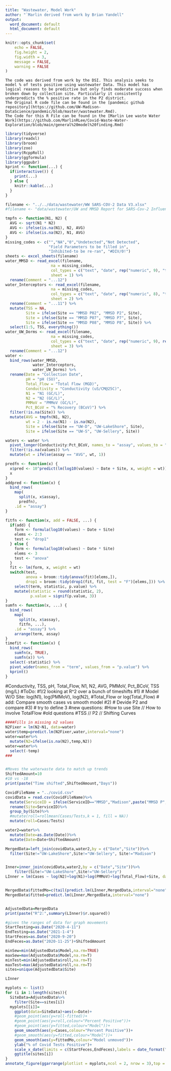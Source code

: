 ```yaml
---
title: "Wastewater, Model Work"
author: "`Marlin derived from work by Brian Yandell"
output:
  word_document: default
  html_document: default
---
```


```r
knitr::opts_chunk$set(
	echo = FALSE,
	fig.height = 2,
	fig.width = 3,
	message = FALSE,
	warning = FALSE
)
```

```
The code was derived from work by the DSI. This analysis seeks to model % of tests positive using wastewater Data. This model has logical reasons to be predictive but only finds moderate success when broken down by collection site. Particularly it consistently underpredicts the % positive rate in the P2 district.
The Original R code file can be found in the [pandemic github repository](https://github.com/UW-Madison-DataScience/pandemic/blob/master/wastewater.Rmd).
The Code for this R File can be found in the [Marlin Lee waste Water Work](https://github.com/MarlinRLee/Covid-Waste-Water-Exploration/blob/main/general%20model%20finding.Rmd)
```




```r
library(tidyverse)
library(readxl)
library(broom)
library(zoo)
library(RcppRoll)
library(ggformula)
library(ggpubr)
kprint <- function(...) {
  if(interactive()) {
    print(...)
  } else {
    knitr::kable(...)
  }
}
```

```r
filename <- "../../data/wastewater/WW SARS-COV-2 Data V3.xlsx"
#filename <- "data/wastewater/UW and MMSD Report for SARS-Cov-2 Influent Samples 12.08.20vFinal.xlsx"
```

```r
tmpfn <- function(N1, N2) {
  AVG <- sqrt(N1 * N2)
  AVG <- ifelse(is.na(N1), N2, AVG)
  AVG <- ifelse(is.na(N2), N1, AVG)
}
missing_codes <- c("","NA","0","Undetected","Not Detected",
                   "Field Parameters to be filled in", 
                   "Inhibited-to be re-ran", "#DIV/0!")
sheets <- excel_sheets(filename)
water_MMSD <- read_excel(filename,
                    na = missing_codes,
                    col_types = c("text", "date", rep("numeric", 9), "text"),
                    sheet = 1) %>%
  rename(Comment = "...12")
water_Interceptors <- read_excel(filename,
                    na = missing_codes,
                    col_types = c("text", "date", rep("numeric", 8), "text"),
                    sheet = 2) %>%
  rename(Comment = "...11") %>%
  mutate(TSS = NA,
         Site = ifelse(Site == "MMSD P02", "MMSD P2", Site),
         Site = ifelse(Site == "MMSD P07", "MMSD P7", Site),
         Site = ifelse(Site == "MMSD P08", "MMSD P8", Site)) %>%
  select(1:5, TSS, everything())
water_UW_Dorms <- read_excel(filename,
                    na = missing_codes,
                    col_types = c("text", "date", rep("numeric", 9), rep("text", 1)),
                    sheet = 3) %>%
  rename(Comment = "...12")
water <- 
  bind_rows(water_MMSD,
            water_Interceptors,
            water_UW_Dorms) %>%
  rename(Date = "Collection Date",
         pH = "pH (SU)",
         Total_Flow = "Total Flow (MGD)",
         Conductivity = "Conductivity (uS/CM@25C)",
         N1 = "N1 (GC/L)",
         N2 = "N2 (GC/L)",
         PMMoV = "PMMoV (GC/L)",
         Pct_BCoV = "% Recovery (BCoV)") %>%
  filter(!is.na(Site)) %>%
  mutate(AVG = tmpfn(N1, N2),
         wt = 2 - is.na(N1) - is.na(N2),
         Site = ifelse(Site == "UW-D", "UW-LakeShore", Site),
         Site = ifelse(Site == "UW-S", "UW-Sellery", Site))
```

```r
waters <- water %>%
  pivot_longer(Conductivity:Pct_BCoV, names_to = "assay", values_to = "values") %>%
  filter(!is.na(values)) %>%
  mutate(wt = ifelse(assay == "AVG", wt, 1))
```

```r
predfn <- function(x) {
  x$pred <- 10^predict(lm(log10(values) ~ Date + Site, x, weight = wt))
  x
}
addpred <- function(x) {
  bind_rows(
    map(
      split(x, x$assay),
      predfn),
    .id = "assay")
}
```

```r
fitfn <- function(x, add = FALSE, ...) {
  if(add) {
    form <- formula(log10(values) ~ Date + Site)
    elems <- 2:3
    test <- "drop1"
  } else {
    form <- formula(log10(values) ~ Date * Site)
    elems <- 3
    test <- "anova"
  }
  fit <- lm(form, x, weight = wt)
  switch(test,
         anova = broom::tidy(anova(fit)[elems,]),
         drop1 = broom::tidy(drop1(fit, fit, test = "F")[elems,])) %>%
    select(term, statistic, p.value) %>%
    mutate(statistic = round(statistic, 2),
           p.value = signif(p.value, 3))
}
sumfn <- function(x, ...) {
  bind_rows(
    map(
      split(x, x$assay),
      fitfn, ...),
    .id = "assay") %>%
    arrange(term, assay)
}
timefit <- function(x) {
  bind_rows(
    sumfn(x, TRUE),
    sumfn(x)) %>%
  select(-statistic) %>%
  pivot_wider(names_from = "term", values_from = "p.value") %>%
  kprint()
}
```


#Conductivity, TSS, pH, Total_Flow, N1, N2, AVG, PMMoV, Pct_BCoV, TSS (mg/L)
#ToDo:
#1/2 looking at R^2 over a bunch of timeshifts
#1)
# Model W/O Site: log(N1), log(PMMoV), log(N2), #Total_Flow or log(Total_Flow)
# add: Compare smooth cases vs smooth model
#2)
# Devide P2 and compare
#3)
# try to define 3
#new questions:
#How to use Site // How to involve TotalFlow
#old questions
#TSS // P2 // Shifting
Curves

```r

####Fills in missing n2 values
N2Fixer = lm(N2~N1, data=water)
water$temp=predict.lm(N2Fixer,water,interval="none")
water=water%>%
  mutate(N2=ifelse(is.na(N2),temp,N2))
water=water%>%
  select(-temp)
###


#Moves the waterwaste data to match up trends
ShiftedAmount=10
#10 vs -18
print(paste("Time shifted",ShiftedAmount,"Days"))

CovidFileName = "../covid.csv"
covidData = read.csv(CovidFileName)%>%
  mutate(ServiceID = ifelse(ServiceID=="MMSD","Madison",paste("MMSD P",ServiceID,sep="")),Date = as.Date(Date , format = "%m/%d/%y"))%>%
  rename(Site=ServiceID)%>%
  group_by(Site)%>%
  #mutate(roll=rollmean(Cases/Tests,k = 1, fill = NA))
  mutate(roll=Cases/Tests)

water2=water%>%
  mutate(Date=as.Date(Date))%>%
  mutate(Date=Date+ShiftedAmount)

MergedData=left_join(covidData,water2,by = c("Date","Site"))%>%
  filter(Site!="UW-LakeShore",Site!="UW-Sellery", Site!="Madison")


Inner=inner_join(covidData,water2,by = c("Date","Site"))%>%
    filter(Site!="UW-LakeShore",Site!="UW-Sellery")
LInner = lm(Cases ~ log(N2)+log(N1)+log(PMMoV)+log(Total_Flow)+Site, data=Inner)


MergedData$fittedMo=c(tail(predict.lm(LInner,MergedData,interval="none"), -ShiftedAmount), rep(NA, ShiftedAmount))
MergedData$fitted=predict.lm(LInner,MergedData,interval="none")


AdjustedData=MergedData
print(paste("R^2:",summary(LInner)$r.squared))

#gives the ranges of data for graph movements
StartTesting=as.Date("2020-4-11")
EndTesting=as.Date("2021-1-4")
StartFeces=as.Date("2020-9-20")
EndFeces=as.Date("2020-11-25")+ShiftedAmount

minSew=min(AdjustedData$Model,na.rm=TRUE)
maxSew=max(AdjustedData$Model,na.rm=T)
minTest=min(AdjustedData$roll,na.rm=T)
maxTest=max(AdjustedData$roll,na.rm=T)
sites=unique(AdjustedData$Site)

LInner

myplots <- list()
for (i in 1:length(sites)){
  SiteData=AdjustedData%>%
    filter(Site==sites[i])
  myplots[[i]]=
    ggplot(data=SiteData)+aes(x=Date)+
    #geom_point(aes(y=roll-fitted))+
    #geom_point(aes(y=roll,colour="Percent Positive"))+
    #geom_point(aes(y=fitted,colour="Model"))+
    geom_smooth(aes(y=Cases,colour="Percent Positive"))+
    #geom_smooth(aes(y=fitted,colour="Model"))+
    geom_smooth(aes(y=fittedMo,colour="Model unmoved"))+
    ylab("% of Covid Tests Positive")+
    scale_x_date(limits = c(StartFeces,EndFeces),labels = date_format("%b"))+
    ggtitle(sites[i])
}
annotate_figure(ggarrange(plotlist = myplots,ncol = 2, nrow = 3),top = text_grob(paste("R^2:",round(summary(LInner)$r.squared,2)), color = "red", face = "bold", size = 14))
```
